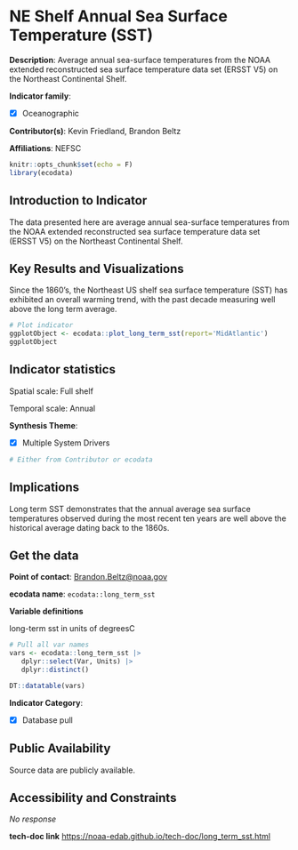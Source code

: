 # NE Shelf Annual Sea Surface Temperature (SST) {#long_term_sst}

**Description**: Average annual sea-surface temperatures from the NOAA extended reconstructed sea surface temperature data set (ERSST V5) on the Northeast Continental Shelf.

**Indicator family**: 

- [X] Oceanographic


**Contributor(s)**: Kevin Friedland, Brandon Beltz

**Affiliations**: NEFSC

```r
knitr::opts_chunk$set(echo = F)
library(ecodata)
```
## Introduction to Indicator
The data presented here are average annual sea-surface temperatures from the NOAA extended reconstructed sea surface temperature data set (ERSST V5) on the Northeast Continental Shelf.

## Key Results and Visualizations
Since the 1860’s, the Northeast US shelf sea surface temperature (SST) has exhibited an overall warming trend, with the past decade measuring well above the long term average.

```r
# Plot indicator
ggplotObject <- ecodata::plot_long_term_sst(report='MidAtlantic')
ggplotObject
```


## Indicator statistics 
Spatial scale: Full shelf

Temporal scale: Annual

**Synthesis Theme**:

- [X] Multiple System Drivers


```r
# Either from Contributor or ecodata
```

## Implications
Long term SST demonstrates that the annual average sea surface temperatures observed during the most recent ten years are well above the historical average dating back to the 1860s.

## Get the data

**Point of contact**: [Brandon.Beltz@noaa.gov](mailto:Brandon.Beltz@noaa.gov){.email}

**ecodata name**: `ecodata::long_term_sst`

**Variable definitions**

long-term sst  in  units of degreesC

```r
# Pull all var names
vars <- ecodata::long_term_sst |>
   dplyr::select(Var, Units) |>
   dplyr::distinct()

DT::datatable(vars)
```
**Indicator Category**:

- [X] Database pull


## Public Availability

Source data are publicly available.

## Accessibility and Constraints

_No response_

**tech-doc link**
<https://noaa-edab.github.io/tech-doc/long_term_sst.html>

